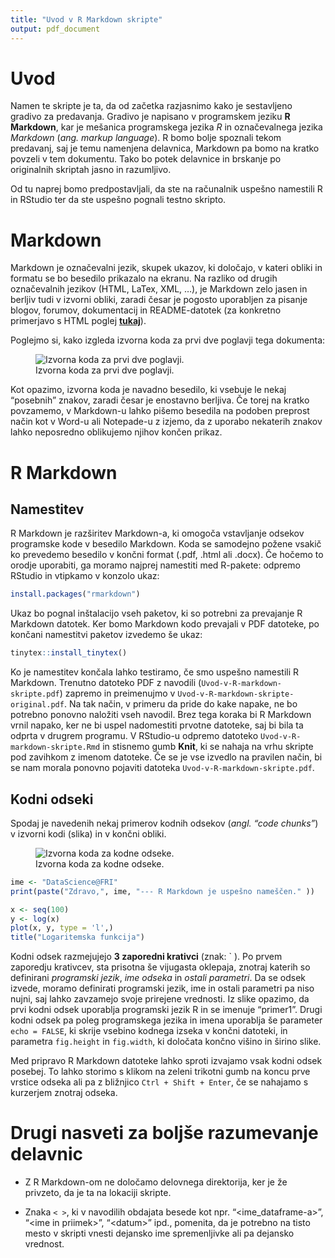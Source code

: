```yaml
---
title: "Uvod v R Markdown skripte"
output: pdf_document
---
```


# Uvod
Namen te skripte je ta, da od začetka razjasnimo kako je sestavljeno gradivo za predavanja. Gradivo je napisano v programskem jeziku **R Markdown**, kar je mešanica programskega jezika *R* in označevalnega jezika *Markdown* (*ang. markup language*). R bomo bolje spoznali tekom predavanj, saj je temu namenjena delavnica, Markdown pa bomo na kratko povzeli v tem dokumentu. Tako bo potek delavnice in brskanje po originalnih skriptah jasno in razumljivo.

Od tu naprej bomo predpostavljali, da ste na računalnik uspešno namestili R in RStudio ter da ste uspešno pognali testno skripto.

# Markdown
Markdown je označevalni jezik, skupek ukazov, ki določajo, v kateri obliki in formatu se bo besedilo prikazalo na ekranu. Na razliko od drugih označevalnih jezikov (HTML, LaTex, XML, ...), je Markdown zelo jasen in berljiv tudi v izvorni obliki, zaradi česar je pogosto uporabljen za pisanje blogov, forumov, dokumentacij in README-datotek (za konkretno primerjavo s HTML poglej **[tukaj](https://en.wikipedia.org/wiki/Markdown)**).

Poglejmo si, kako izgleda izvorna koda za prvi dve poglavji tega dokumenta:

![Izvorna koda za prvi dve poglavji.](primer_markdown.PNG)

Kot opazimo, izvorna koda je navadno besedilo, ki vsebuje le nekaj "posebnih" znakov, zaradi česar je enostavno berljiva. Če torej na kratko povzamemo, v Markdown-u lahko pišemo besedila na podoben preprost način kot v Word-u ali Notepade-u z izjemo, da z uporabo nekaterih znakov lahko neposredno oblikujemo njihov končen prikaz.

# R Markdown

## Namestitev
R Markdown je razširitev Markdown-a, ki omogoča vstavljanje odsekov programske kode v besedilo Markdown. Koda se samodejno požene vsakič ko prevedemo besedilo v končni format (.pdf, .html ali .docx). Če hočemo to orodje uporabiti, ga moramo najprej namestiti med R-pakete: odpremo RStudio in vtipkamo v konzolo ukaz:

```r
install.packages("rmarkdown")
```

Ukaz bo pognal inštalacijo vseh paketov, ki so potrebni za prevajanje R Markdown datotek. Ker bomo Markdown kodo prevajali v PDF datoteke, po končani namestitvi paketov izvedemo še ukaz:

```r
tinytex::install_tinytex()
```

Ko je namestitev končala lahko testiramo, če smo uspešno namestili R Markdown. Trenutno datoteko PDF z navodili (`Uvod-v-R-markdown-skripte.pdf`) zapremo in preimenujmo v `Uvod-v-R-markdown-skripte-` `original.pdf`. Na tak način, v primeru da pride do kake napake, ne bo potrebno ponovno naložiti vseh navodil. Brez tega koraka bi R Markdown vrnil napako, ker ne bi uspel nadomestiti prvotne datoteke, saj bi bila ta odprta v drugrem programu. V RStudio-u odpremo datoteko `Uvod-v-R-markdown-skripte.Rmd` in stisnemo gumb **Knit**, ki se nahaja na vrhu skripte pod zavihkom z imenom datoteke. Če se je vse izvedlo na pravilen način, bi se nam morala ponovno pojaviti datoteka `Uvod-v-R-markdown-skripte.pdf`.

## Kodni odseki
Spodaj je navedenih nekaj primerov kodnih odsekov (*angl. "code chunks"*) v izvorni kodi (slika) in v končni obliki.

![Izvorna koda za kodne odseke.](kodni_odseki.PNG)

```r
ime <- "DataScience@FRI"
print(paste("Zdravo,", ime, "--- R Markdown je uspešno nameščen." ))
```

```r
x <- seq(100)
y <- log(x)
plot(x, y, type = 'l',)
title("Logaritemska funkcija")
```

Kodni odsek razmejujejo **3 zaporedni krativci** (znak: \` ). Po prvem zaporedju krativcev, sta prisotna še vijugasta oklepaja, znotraj katerih so definirani *programski jezik*, *ime odseka* in *ostali parametri*. Da se odsek izvede, moramo definirati programski jezik, ime in ostali parametri pa niso nujni, saj lahko zavzamejo svoje prirejene vrednosti. Iz slike opazimo, da prvi kodni odsek uporablja programski jezik R in se imenuje "primer1". Drugi kodni odsek pa poleg programskega jezika in imena uporablja še parameter `echo = FALSE`, ki skrije vsebino kodnega izseka v končni datoteki, in parametra `fig.height` in `fig.width`, ki določata končno višino in širino slike.

Med pripravo R Markdown datoteke lahko sproti izvajamo vsak kodni odsek posebej. To lahko storimo s klikom na zeleni trikotni gumb na koncu prve vrstice odseka ali pa z bližnjico `Ctrl + Shift + Enter`, če se nahajamo s kurzerjem znotraj odseka.

# Drugi nasveti za boljše razumevanje delavnic

- Z R Markdown-om ne določamo delovnega direktorija, ker je že privzeto, da je ta na lokaciji skripte.

-  Znaka `< >`, ki v navodilih obdajata besede kot npr. "\<ime_dataframe-a\>", "\<ime in priimek\>", "\<datum\>" ipd., pomenita, da je potrebno na tisto mesto v skripti vnesti dejansko ime spremenljivke ali pa dejansko vrednost.

